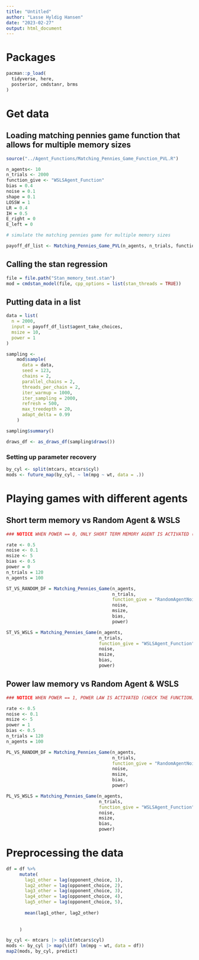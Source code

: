 ```yaml
---
title: "Untitled"
author: "Lasse Hyldig Hansen"
date: "2023-02-27"
output: html_document
---
```


# Packages

```r
pacman::p_load(
  tidyverse, here, 
  posterior, cmdstanr, brms
)
```

# Get data 

## Loading matching pennies game function that allows for multiple memory sizes 

```r
source("../Agent_Functions/Matching_Pennies_Game_Function_PVL.R")
```

```r
n_agents<- 10
n_trials <- 2000
function_give <- "WSLSAgent_Function"
bias = 0.4
noise = 0.1
shape = 0.1
LOSSW = 1
LR = 0.4
IH = 0.5
E_right = 0
E_left = 0

# simulate the matching pennies game for multiple memory sizes

payoff_df_list <- Matching_Pennies_Game_PVL(n_agents, n_trials, function_give, bias, noise, shape, LOSSW, LR, IH, E_right, E_left)
```


## Calling the stan regression

```r
file = file.path("Stan_memory_test.stan")
mod = cmdstan_model(file, cpp_options = list(stan_threads = TRUE))
```

## Putting data in a list

```r
data = list(
  n = 2000,
  input = payoff_df_list$agent_take_choices,
  msize = 10,
  power = 1
)


```


```r
sampling <- 
    mod$sample(
      data = data,
      seed = 123,
      chains = 2,
      parallel_chains = 2,
      threads_per_chain = 2,
      iter_warmup = 1000,
      iter_sampling = 2000,
      refresh = 500,
      max_treedepth = 20,
      adapt_delta = 0.99
    )

sampling$summary()
```
```r
draws_df <- as_draws_df(sampling$draws())
```

### Setting up parameter recovery


```r
by_cyl <- split(mtcars, mtcars$cyl)
mods <- future_map(by_cyl, ~ lm(mpg ~ wt, data = .))

```


# Playing games with different agents

## Short term memory vs Random Agent & WSLS

```r

### NOTICE WHEN POWER == 0, ONLY SHORT TERM MEMORY AGENT IS ACTIVATED (CHECK THE FUNCTION)

rate <- 0.5
noise <- 0.1
msize <- 5
bias <- 0.5
power = 0
n_trials = 120
n_agents = 100

ST_VS_RANDOM_DF = Matching_Pennies_Game(n_agents, 
                                        n_trials, 
                                        function_give = "RandomAgentNoise_Function", 
                                        noise, 
                                        msize, 
                                        bias, 
                                        power)

ST_VS_WSLS = Matching_Pennies_Game(n_agents, 
                                   n_trials, 
                                   function_give = "WSLSAgent_Function", 
                                   noise, 
                                   msize, 
                                   bias, 
                                   power)

```

## Power law memory vs Random Agent & WSLS

```r

### NOTICE WHEN POWER == 1, POWER LAW IS ACTIVATED (CHECK THE FUNCTION)

rate <- 0.5
noise <- 0.1
msize <- 5
power = 1
bias <- 0.5
n_trials = 120
n_agents = 100

PL_VS_RANDOM_DF = Matching_Pennies_Game(n_agents, 
                                        n_trials, 
                                        function_give = "RandomAgentNoise_Function", 
                                        noise, 
                                        msize, 
                                        bias, 
                                        power)

PL_VS_WSLS = Matching_Pennies_Game(n_agents, 
                                   n_trials, 
                                   function_give = "WSLSAgent_Function", 
                                   noise, 
                                   msize, 
                                   bias, 
                                   power)
```


# Preprocessing the data 

```r
df = df %>% 
     mutate(
       lag1_other = lag(opponent_choice, 1),
       lag2_other = lag(opponent_choice, 2),
       lag3_other = lag(opponent_choice, 3),
       lag4_other = lag(opponent_choice, 4),
       lag5_other = lag(opponent_choice, 5),
       
       mean(lag1_other, lag2_other)
       
       
     )
```


```r
by_cyl <- mtcars |> split(mtcars$cyl)
mods <- by_cyl |> map(\(df) lm(mpg ~ wt, data = df))
map2(mods, by_cyl, predict)
```

